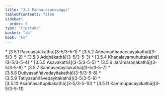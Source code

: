 ```yaml
---
title: "3.5 Pannarasamavagga"
tableOfContents: false
sidebar:
  order: 5
type: "tipitaka"
basket: "ab"
book: "kv"
---
```



<DynamicBreadcrumb />



<TableOfContents book="kv" section="3.5">
* [3.5.1 Paccayatākathā](3-5/3-5-1)
* [3.5.2 Aññamaññapaccayakathā](3-5/3-5-2)
* [3.5.3 Addhākathā](3-5/3-5-3)
* [3.5.4 Khaṇalayamuhuttakathā](3-5/3-5-4)
* [3.5.5 Āsavakathā](3-5/3-5-5)
* [3.5.6 Jarāmaraṇakathā](3-5/3-5-6)
* [3.5.7 Saññāvedayitakathā](3-5/3-5-7)
* [3.5.8 Dutiyasaññāvedayitakathā](3-5/3-5-8)
* [3.5.9 Tatiyasaññāvedayitakathā](3-5/3-5-9)
* [3.5.10 Asaññasattupikakathā](3-5/3-5-10)
* [3.5.11 Kammūpacayakathā](3-5/3-5-11)
</TableOfContents>